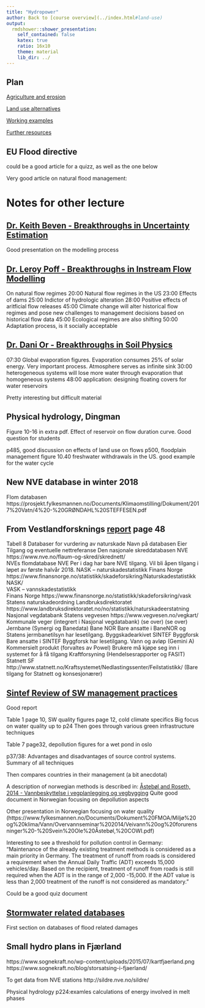 ```yaml
---
title: "Hydropower"
author: Back to [course overview](../index.html#land-use)
output:
  rmdshower::shower_presentation:
    self_contained: false
    katex: true
    ratio: 16x10
    theme: material
    lib_dir: ../
---
```


## Plan

[Agriculture and erosion](./4_land_use.html#agriculture-and-erosion)

[Land use alternatives](./4_land_use.html#land-use-alternatives)

[Working examples](./4_land_use.html#working-examples)

[Further resources](./4_land_use.html#further-resources)


## EU Flood directive



could be a good article for a quizz, as well as the one below

Very good article on natural flood management:







# Notes for other lecture

## [Dr. Keith Beven - Breakthroughs in Uncertainty Estimation](https://www.youtube.com/watch?v=dC8I9PD8V5A&list=WL&index=116)

Good presentation on the modelling process


## [Dr. Leroy Poff - Breakthroughs in Instream Flow Modelling](https://www.youtube.com/watch?v=KaGbM2-v6JA&index=126&list=WL)

On natural flow regimes
20:00 Natural flow regimes in the US
23:00 Effects of dams
25:00 Indictor of hydrologic alteration
28:00 Positive effects of aritficial flow releases
45:00 Climate change will alter historical flow regimes and pose new challenges to management decisions based on historical flow data
45:00 Ecological regimes are also shifting
50:00 Adaptation process, is it socially acceptable


## [Dr. Dani Or - Breakthroughs in Soil Physics](https://www.youtube.com/watch?v=8UjCzhEbc1g&index=134&list=WL)

07:30 Global evaporation figures. Evaporation consumes 25% of solar energy. Very important process. Atmosphere serves as infinite sink
30:00 heterogeneous systems will lose more water through evaporation that homogeneous systems
48:00 application: designing floating covers for water reservoirs

Pretty interesting but difficult material

## Physical hydrology, Dingman

Figure 10-16 in extra pdf. Effect of reservoir on flow duration curve. Good question for students

p485, good discussion on effects of land use on flows
p500, floodplain management
figure 10.40 freshwater withdrawals in the US. good example for the water cycle


## New NVE database in winter 2018

Flom databasen
https://prosjekt.fylkesmannen.no/Documents/Klimaomstilling/Dokument/2017%20Vatn/4%20-%20GRØNDAHL%20STEFFESEN.pdf



## From Vestlandforsknings [report](https://www.vestforsk.no/sites/default/files/2018-02/vf-rapport%2013-2017%20naturskadedata.pdf) page 48

Tabell 8 Databaser for vurdering av naturskade 
Navn på databasen Eier Tilgang og  eventuelle nettreferanse 
Den nasjonale skreddatabasen 
NVE https://www.nve.no/flaum-og-skred/skrednett/  
NVEs flomdatabase NVE Per i dag har bare NVE tilgang. Vil bli åpen tilgang i løpet av første halvår 2018.  NASK – naturskadestatistikk Finans Norge https://www.finansnorge.no/statistikk/skadeforsikring/NaturskadestatistikkNASK/  
VASK – vannskadestatistikk  
Finans Norge https://www.finansnorge.no/statistikk/skadeforsikring/vask  
Statens naturskadeordning 
Landbruksdirektoratet https://www.landbruksdirektoratet.no/no/statistikk/naturskadeerstatning  
Nasjonal vegdatabank 
Statens vegvesen https://www.vegvesen.no/vegkart/  
Kommunale veger (integrert i Nasjonal vegdatabank) 
(se over) (se over) 
Jernbane (Synergi og Banedata) 
Bane NOR Bare ansatte i BaneNOR og Statens jermbanetilsyn har lesetilgang. 
Byggskadearkivet SINTEF Byggforsk Bare ansatte i SINTEF Byggforsk har lesetilgang. 
Vann og avløp (Gemini A) 
Kommersielt produkt (forvaltes av Powel) 
Brukere må kjøpe seg inn i systemet for å få tilgang 
Kraftforsyning (Hendelsesrapporter og FASIT) 
Statnett SF http://www.statnett.no/Kraftsystemet/Nedlastingssenter/Feilstatistikk/ (Bare tilgang for Statnett og konsesjonærer) 


## [Sintef Review of SW management practices](https://www.sintefbok.no/book/index/1121/review_of_stormwater_management_practices)

Good report

Table 1 page 10, SW quality figures
page 12, cold climate specifics
Big focus on water quality up to p24
Then goes through various green infrastructure techniques


Table 7 page32, depollution figures for a wet pond in oslo

p37/38: Advantages and disadvantages of source control systems. Summary of all techniques

Then compares countries in their management (a bit anecdotal)

A description of norwegian methods is described in: [Åstebøl and Roseth, 2014 - Vannbeskyttelse i vegplanlegging og vegbygging](https://www.vegvesen.no/_attachment/1160093/binary/1086413?fast_title=Vannbeskyttelse+i+vegplanlegging+og+vegbygging)
Quite good document in Norwegian focusing on depollution aspects

Other presentation in Norwegian focusing on water quality (https://www.fylkesmannen.no/Documents/Dokument%20FMOA/Miljø%20og%20klima/Vann/Overvannseminar%202014/Veivann%20og%20forurensninger%20-%20Svein%20Ole%20Åstebøl,%20COWI.pdf)


Interesting to see a threshold for pollution control in Germany:
"Maintenance of the already existing treatment methods is considered as a main priority in Germany. The treatment of runoff from roads is considered a requirement when the Annual Daily Traffic (ADT) exceeds 15,000 vehicles/day. Based on the recipient, treatment of runoff from roads is still required when the ADT is in the range of 2,000 -15,000. If the ADT value is less than 2,000 treatment of the runoff is not considered
as mandatory."

Could be a good quiz document

## [Stormwater related databases](https://www.sintefbok.no/book/index/1117/stormwater-related_databases)

First section on databases of flood related damages

## Small hydro plans in Fjærland

https://www.sognekraft.no/wp-content/uploads/2015/07/kartfjaerland.png
https://www.sognekraft.no/blog/storsatsing-i-fjaerland/


To get data from NVE stations
http://sildre.nve.no/sildre/

Physical hydrology p224:examles calculations of energy involved in melt phases


